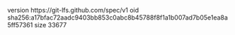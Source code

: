 version https://git-lfs.github.com/spec/v1
oid sha256:a17bfac72aadc9403bb853c0abc8b45788f8f1a1b007ad7b05e1ea8a5ff57361
size 33677
